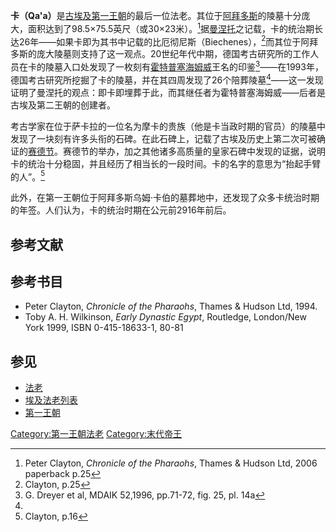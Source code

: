 {{Otheruses|subject=[[埃及|埃及]][[第一王朝|第一王朝]]的一位[[法老|法老]]|other=[[埃及|埃及]][[前王朝時期|前王朝時期]]一位也名為卡的法老|卡 (前王朝法老)}}
{{Pharaoh Infobox | 
    Name= 卡| 
    Image= StelaOfQaa.JPG|
Caption=阿拜多斯地区出土的卡的石碑|
    Reign= 26年 |
    HorusHiero= <hiero>q:a</hiero> |
    Horus = 卡 |
    NebtyHiero= <hiero>q:a</hiero> |
    Nebty = 卡 |
    Predecessor= [[瑟莫赫特|瑟莫赫特]]|
    Successor=  [[霍特普塞海姆威|霍特普塞海姆威]]（第二王朝）|
    Burial= [[阿拜多斯|阿拜多斯]][[乌姆·卡伯|乌姆·卡伯]]地区的陵墓|
    Monuments= [[阿拜多斯|阿拜多斯]][[乌姆·卡伯|乌姆·卡伯]]地区的陵墓 |
    Dynasty=[[第一王朝|第一王朝]] |
Alt= 比厄彻尼斯，乌比恩瑟斯，维本西斯
}}

'''卡（Qa'a）'''是[[古埃及|古埃及]][[第一王朝|第一王朝]]的最后一位法老。其位于[[阿拜多斯|阿拜多斯]]的陵墓十分庞大，面积达到了98.5×75.5英尺（或30×23米）。<ref>Peter Clayton, ''Chronicle of the Pharaohs'', Thames & Hudson Ltd, 2006 paperback p.25</ref>据[[曼涅托|曼涅托]]之记载，卡的统治期长达26年——如果卡即为其书中记载的比厄彻尼斯（Biechenes），<ref name="#1">Clayton, p.25</ref>而其位于阿拜多斯的庞大陵墓则支持了这一观点。20世纪年代中期，德国考古研究所的工作人员在卡的陵墓入口处发现了一枚刻有[[霍特普塞海姆威|霍特普塞海姆威]]王名的印鉴<ref>G. Dreyer et al, MDAIK 52,1996, pp.71-72, fig. 25, pl. 14a</ref>——在1993年，德国考古研究所挖掘了卡的陵墓，并在其四周发现了26个陪葬陵墓<ref name="#1"/>——这一发现证明了曼涅托的观点：即卡即埋葬于此，而其继任者为霍特普塞海姆威——后者是古埃及第二王朝的创建者。

考古学家在位于萨卡拉的一位名为摩卡的贵族（他是卡当政时期的官员）的陵墓中发现了一块刻有许多头衔的石碑。在此石碑上，记载了古埃及历史上第二次可被确证的[[赛德节|赛德节]]。赛德节的举办，加之其他诸多高质量的皇家石碑中发现的证据，说明卡的统治十分稳固，并且经历了相当长的一段时间。卡的名字的意思为“抬起手臂的人”。<ref>Clayton, p.16</ref>

此外，在第一王朝位于阿拜多斯乌姆·卡伯的墓葬地中，还发现了众多卡统治时期的年签。人们认为，卡的统治时期在公元前2916年前后。

==参考文献==
{{reflist}}

==参考书目==
*Peter Clayton, ''Chronicle of the Pharaohs'', Thames & Hudson Ltd, 1994.
*Toby A. H. Wilkinson, ''Early Dynastic Egypt'', Routledge, London/New York 1999, ISBN 0-415-18633-1, 80-81

==参见==
* [[法老|法老]]
* [[埃及法老列表|埃及法老列表]]
* [[第一王朝|第一王朝]]
{{Commonscat|Qaa}}
{{Authority control}}
{{DEFAULTSORT:Qaa}}
[[Category:第一王朝法老|Category:第一王朝法老]]
{{Pharaoh | Prev=[[瑟莫赫特|瑟莫赫特]] | Dynasty=[[埃及第一王朝|第一王朝]] | Next=[[霍特普塞海姆威|霍特普塞海姆威]]（第二王朝）}}
{{著名埃及统治者}}
[[Category:末代帝王|Category:末代帝王]]
